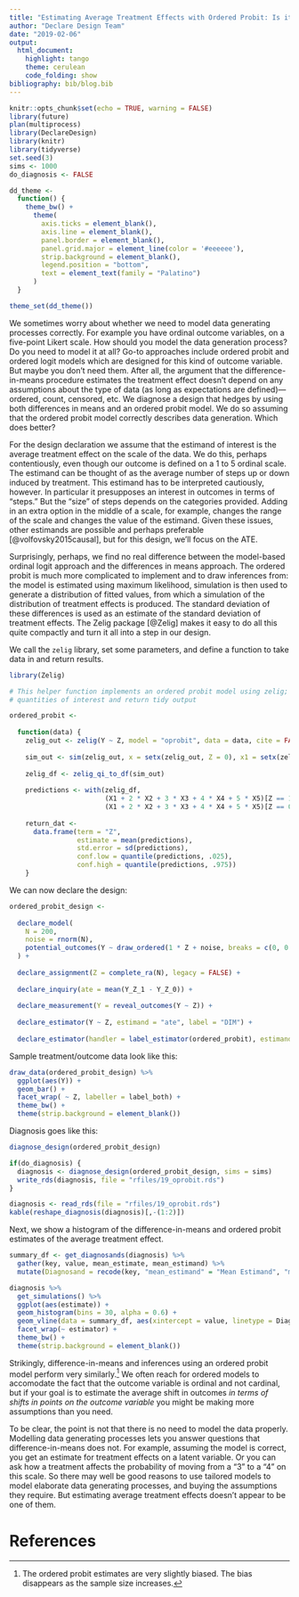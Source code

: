 ```yaml
---
title: "Estimating Average Treatment Effects with Ordered Probit: Is it worth it?"
author: "Declare Design Team"
date: "2019-02-06"
output:
  html_document:
    highlight: tango
    theme: cerulean
    code_folding: show
bibliography: bib/blog.bib
---
```


```r
knitr::opts_chunk$set(echo = TRUE, warning = FALSE)
library(future)
plan(multiprocess)
library(DeclareDesign)
library(knitr)
library(tidyverse)
set.seed(3)
sims <- 1000
do_diagnosis <- FALSE

dd_theme <-
  function() {
    theme_bw() +
      theme(
        axis.ticks = element_blank(),
        axis.line = element_blank(),
        panel.border = element_blank(),
        panel.grid.major = element_line(color = '#eeeeee'),
        strip.background = element_blank(),
        legend.position = "bottom",
        text = element_text(family = "Palatino")
      )
  }

theme_set(dd_theme())
```

We sometimes worry about whether we need to model data generating processes correctly. For example you have ordinal outcome variables, on a five-point Likert scale. How should you model the data generation process? Do you need to model it at all? Go-to approaches include ordered probit and ordered logit models which are designed for this kind of outcome variable. But maybe you don't need them. After all, the argument that the difference-in-means procedure estimates the treatment effect doesn't depend on any assumptions about the type of data (as long as expectations are defined)---ordered, count, censored, etc. We diagnose a design that hedges by using both differences in means and an ordered probit model. We do so assuming that the ordered probit model correctly describes data generation. Which does better?

For the design declaration we assume that the estimand of interest is the average treatment effect on the scale of the data. We do this, perhaps contentiously, even though our outcome is defined on a 1 to 5 ordinal scale. The estimand can be thought of as the average number of steps up or down induced by treatment.  This estimand has to be interpreted cautiously, however. In particular it presupposes an interest in outcomes in terms of "steps." But the "size" of steps depends on the categories provided. Adding in an extra option in the middle of a scale, for example,  changes the range of the scale and changes the value of the estimand. Given these issues, other estimands are possible and perhaps preferable [@volfovsky2015causal], but for this design, we'll focus on the ATE.

Surprisingly, perhaps, we find no real difference between the model-based ordinal logit approach and the differences in means approach. The ordered probit is much more complicated to implement and to draw inferences from: the model is estimated using maximum likelihood, simulation is then used to generate a distribution of fitted values, from which a simulation of the distribution of treatment effects is produced. The standard deviation of these differences is used as an estimate of the standard deviation of treatment effects. The Zelig package [@Zelig] makes it easy to do all this quite compactly and turn it all into a step in our design.  

We call the `zelig` library, set some parameters, and define a function to take data in and return results.

```r
library(Zelig)

# This helper function implements an ordered probit model using zelig; calculates 
# quantities of interest and return tidy output

ordered_probit <-
  
  function(data) {
    zelig_out <- zelig(Y ~ Z, model = "oprobit", data = data, cite = FALSE)
    
    sim_out <- sim(zelig_out, x = setx(zelig_out, Z = 0), x1 = setx(zelig_out, Z = 1))
    
    zelig_df <- zelig_qi_to_df(sim_out)
    
    predictions <- with(zelig_df,
                        (X1 + 2 * X2 + 3 * X3 + 4 * X4 + 5 * X5)[Z == 1] -
                        (X1 + 2 * X2 + 3 * X3 + 4 * X4 + 5 * X5)[Z == 0])
    
    return_dat <-
      data.frame(term = "Z",
                 estimate = mean(predictions),
                 std.error = sd(predictions),
                 conf.low = quantile(predictions, .025),
                 conf.high = quantile(predictions, .975))
    }
```

<!-- (\@Zelig friends -- can you advise on how to get $p$ values after calculating quantities of interest with Zelig?) -->

We can now declare the design:

```r
ordered_probit_design <- 
  
  declare_model(
    N = 200, 
    noise = rnorm(N),
    potential_outcomes(Y ~ draw_ordered(1 * Z + noise, breaks = c(0, 0.75, 1, 1.25)))
  ) + 
      
  declare_assignment(Z = complete_ra(N), legacy = FALSE) +
  
  declare_inquiry(ate = mean(Y_Z_1 - Y_Z_0)) +
  
  declare_measurement(Y = reveal_outcomes(Y ~ Z)) +
  
  declare_estimator(Y ~ Z, estimand = "ate", label = "DIM") +
  
  declare_estimator(handler = label_estimator(ordered_probit), estimand = "ate", label = "Ordered Probit")
```

Sample treatment/outcome data look like this:

```r
draw_data(ordered_probit_design) %>%
  ggplot(aes(Y)) +
  geom_bar() +
  facet_wrap( ~ Z, labeller = label_both) +
  theme_bw() +
  theme(strip.background = element_blank())
```


Diagnosis goes like this:

```r
diagnose_design(ordered_probit_design)
```

```r
if(do_diagnosis) {
  diagnosis <- diagnose_design(ordered_probit_design, sims = sims)
  write_rds(diagnosis, file = "rfiles/19_oprobit.rds")
}

diagnosis <- read_rds(file = "rfiles/19_oprobit.rds")
kable(reshape_diagnosis(diagnosis)[,-(1:2)])
```

Next, we show a histogram of the difference-in-means and ordered probit estimates of the average treatment effect.

```r
summary_df <- get_diagnosands(diagnosis) %>% 
  gather(key, value, mean_estimate, mean_estimand) %>% 
  mutate(Diagnosand = recode(key, "mean_estimand" = "Mean Estimand", "mean_estimate" = "Mean Estimate"))

diagnosis %>%
  get_simulations() %>%
  ggplot(aes(estimate)) +
  geom_histogram(bins = 30, alpha = 0.6) +
  geom_vline(data = summary_df, aes(xintercept = value, linetype = Diagnosand)) +
  facet_wrap(~ estimator) +
  theme_bw() +
  theme(strip.background = element_blank())
```

Strikingly, difference-in-means and inferences using an ordered probit model perform very similarly.^[The ordered probit estimates are very slightly biased. The bias disappears as the sample size increases.] We often reach for ordered models to accomodate the fact that the outcome variable is ordinal and not cardinal, but if your goal is to estimate the average shift in outcomes *in terms of shifts in points on the outcome variable* you might be making more assumptions than you need. 

To be clear, the point is not that there is no need to model the data properly. Modelling data generating processes lets you answer questions that difference-in-means does not. For example, assuming the model is correct, you get an estimate for treatment effects on a latent variable. Or you can ask how a treatment affects the probability of moving from a "3" to a "4" on this scale. So there may well be good reasons to use tailored models to model elaborate data generating processes, and buying the assumptions they require. But estimating average treatment effects doesn't appear to be one of them.

# References
